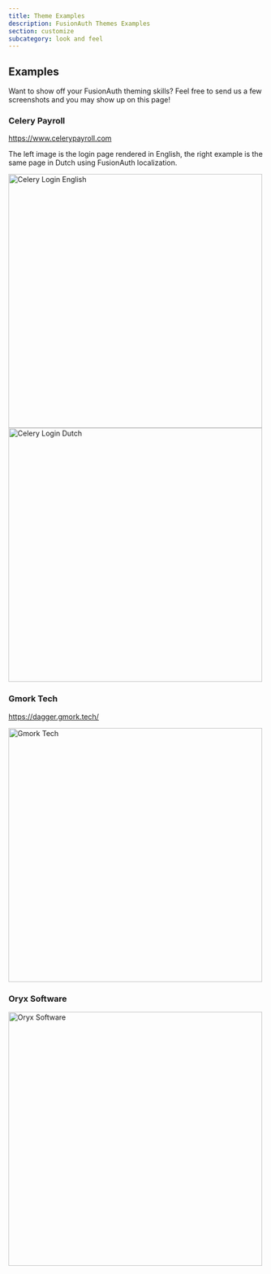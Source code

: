 ```yaml
---
title: Theme Examples
description: FusionAuth Themes Examples
section: customize
subcategory: look and feel
---
```


## Examples

Want to show off your FusionAuth theming skills? Feel free to send us a few screenshots and you may show up on this page!

### Celery Payroll
https://www.celerypayroll.com

The left image is the login page rendered in English, the right example is the same page in Dutch using FusionAuth localization.

<img src="/img/docs/customize/look-and-feel/celery-login_en.png" alt="Celery Login English" width="500" role="box-shadow margin-right" />

<img src="/img/docs/customize/look-and-feel/celery-login_nl.png" alt="Celery Login Dutch" width="500" role="box-shadow" />

### Gmork Tech

https://dagger.gmork.tech/

<img src="/img/docs/customize/look-and-feel/gmork-tech-login.png" alt="Gmork Tech" width="500" role="box-shadow" />

### Oryx Software

<img src="/img/docs/customize/look-and-feel/oryx-login.png" alt="Oryx Software" width="500" role="box-shadow" />

